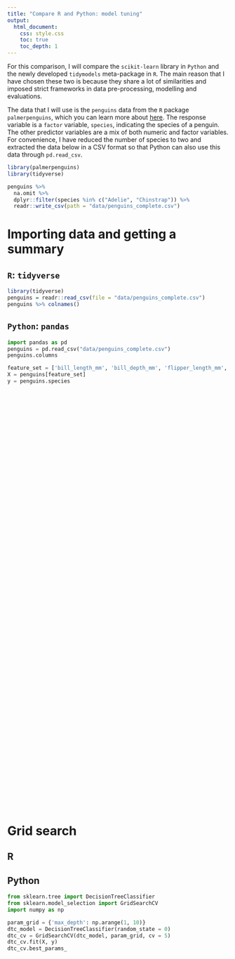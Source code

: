 ```yaml
---
title: "Compare R and Python: model tuning"
output: 
  html_document:
    css: style.css
    toc: true
    toc_depth: 1
---
```


For this comparison, I will compare the `scikit-learn` library in `Python` and the newly developed `tidymodels` meta-package in `R`. The main reason that I have chosen these two is because they share a lot of similarities and imposed strict frameworks in data pre-processing, modelling and evaluations. 

The data that I will use is the `penguins` data from the `R` package `palmerpenguins`, which you can learn more about [here](https://allisonhorst.github.io/palmerpenguins/articles/intro.html). The response variable is a `factor` variable, `species`, indicating the species of a penguin. The other predictor variables are a mix of both numeric and factor variables. For convenience, I have reduced the number of species to two and extracted the data below in a CSV format so that Python can also use this data through `pd.read_csv`.

```r
library(palmerpenguins)
library(tidyverse)

penguins %>% 
  na.omit %>% 
  dplyr::filter(species %in% c("Adelie", "Chinstrap")) %>% 
  readr::write_csv(path = "data/penguins_complete.csv")
```

# Importing data and getting a summary 

<div class="left">

## `R`: `tidyverse`

```r
library(tidyverse)
penguins = readr::read_csv(file = "data/penguins_complete.csv")
penguins %>% colnames()
```

</div>

<div class="right">

## `Python`: `pandas`

```python
import pandas as pd
penguins = pd.read_csv("data/penguins_complete.csv")
penguins.columns

feature_set = ['bill_length_mm', 'bill_depth_mm', 'flipper_length_mm', 'body_mass_g']
X = penguins[feature_set]
y = penguins.species
```

</div>

<div style="margin-bottom:1000px;">
</div>

# Grid search

## R

## Python

```python
from sklearn.tree import DecisionTreeClassifier
from sklearn.model_selection import GridSearchCV
import numpy as np

param_grid = {'max_depth': np.arange(1, 10)} 
dtc_model = DecisionTreeClassifier(random_state = 0)
dtc_cv = GridSearchCV(dtc_model, param_grid, cv = 5) 
dtc_cv.fit(X, y)
dtc_cv.best_params_
```

